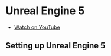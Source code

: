 # Unreal Engine 5

- [Watch on YouTube](https://youtu.be/MTpTLgdPbPM)


## Setting up Unreal Engine 5
<ReactPlayer url='https://youtu.be/MTpTLgdPbPM' />